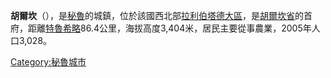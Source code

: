 '''胡爾坎'''（{{lang-es|Julcán}}），是[[秘魯|秘魯]]的城鎮，位於該國西北部[[拉利伯塔德大區|拉利伯塔德大區]]，是[[胡爾坎省|胡爾坎省]]的首府，距離[[特魯希略_(秘魯)|特魯希略]]86.4公里，海拔高度3,404米，居民主要從事農業，2005年人口3,028。

{{Coord|8|3|S|78|30|W|region:PE_type:city|display=title}}

{{Peru-geo-stub}}
[[Category:秘魯城市|Category:秘魯城市]]